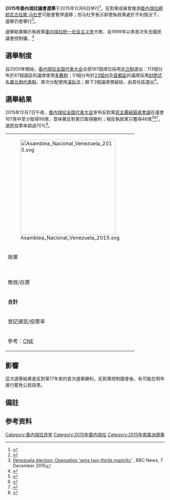 {{Infobox election
| election_name = 2015年委內瑞拉議會選舉
| country = Venezuela
| type = Parliamentary
| ongoing = no
| previous_election = 2010年委內瑞拉議會選舉
| previous_year = 2010
| next_election = 2020年委內瑞拉議會選舉
| next_year = 2020
| seats_for_election = [[全国代表大会_(委内瑞拉)|全国代表大会]]全部167個席位<ref>{{cite web | url=http://www.eluniversal.com/nacional-y-politica/150507/cne-dio-a-conocer-distribucion-de-diputados-a-elegir-en-todo-el-pais | title=CNE dio a conocer distribución de diputados a elegir en todo el país | work=El Universal | date=7 May 2015 | accessdate=9 May 2015 | archivedate=2016-03-17 | archiveurl=https://web.archive.org/web/20160317035323/http://www.eluniversal.com/nacional-y-politica/150507/cne-dio-a-conocer-distribucion-de-diputados-a-elegir-en-todo-el-pais | deadurl=no }}</ref>
| majority_seats = 84
| election_date = 2015年12月6日
| turnout = 74.17%

|image1             = [[File:Chúo_Torrealba_(2014).jpg|142px]]
|leader1            = {{le|赫蘇斯·托雷亞爾瓦|Jesús Torrealba}}
|leader_since1      = 2014年<ref>{{cite web | url=http://www.elmundo.com.ve/noticias/actualidad/politica/jesus--chuo--torrealba-acepto-la-secretaria-ejecut.aspx | title=Jesús "Chuo" Torrealba aceptó la secretaría ejecutiva de la MUD | work=El Mundo | date=24 September 2014 | accessdate=9 May 2015 | archiveurl=https://web.archive.org/web/20150923235841/http://www.elmundo.com.ve/noticias/actualidad/politica/jesus--chuo--torrealba-acepto-la-secretaria-ejecut.aspx | archivedate=2015-09-23 }}</ref>
|party1             = {{link-en|民主行動黨 (委內瑞拉)|Democratic Action (Venezuela)|民主行動黨}}
|color1             = 5079CC
|alliance1          = [[民主團結圓桌會議|民主團結圓桌會議]]
|leaders_seat1      = ''無''
|last_election1     = 64席，47.2% 
|seats_before1      = 63席
|seats_needed1      = {{increase}} 21
|seats1             = '''112席'''<ref name=CNE_data>{{cite web|title=Divulgacion Elecciones Parlamentarias|url=http://www.cne.gob.ve/resultado_asamblea2015/r/0/reg_000000.html|publisher=Consejo Nacional Electoral|accessdate=8 December 2015|archivedate=2015-12-08|archiveurl=https://web.archive.org/web/20151208030919/http://www.cne.gob.ve/resultado_asamblea2015/r/0/reg_000000.html|deadurl=no}}</ref>
|seat_change1       = {{increase}} 48
|popular_vote1      = '''7,707,422'''
|percentage1        = '''56.3%'''

|swing1             = 
|image2             = [[File:Diosdado_Cabello_2013_cropped.jpg|152px]]
|leader2            = {{le|迪奧斯達多·卡韋略|Diosdado Cabello}}
|leader_since2      = 2008年
|party2             = [[委内瑞拉统一社会主义党|委内瑞拉统一社会主义党]]
|color2             = F0001C
|alliance2          = [[西蒙·玻利瓦尔大爱国极点|西蒙·玻利瓦尔大爱国极点]]
|leaders_seat2      = [[莫納加斯州|莫納加斯州]]
|last_election2     = 96席，48.2%
|seats_before2      = 99席
|seats_needed2      = {{decrease}} 15
|seats2             = 55席<ref name=CNE_data/>
|seat_change2       = {{decrease}} 44
|popular_vote2      = 5,599,025
|percentage2        = 40.9%
|swing2             = 

|map_image            = Venezuela2015bycircuit.png
|map_size             = 300px
|map_alt              =
|map_caption= 選舉結果地圖。<span style="color:darkblue;">藍色</span>表示民主團結圓桌會議勝出之選區，<span style="color:#C20;">紅色</span>表示委内瑞拉统一社会主义党勝出之選區。

| title           = {{le|委内瑞拉全国代表大会主席列表|List of Presidents of the National Assembly of Venezuela|議長}}
| before_election = {{le|迪奧斯達多·卡韋略|Diosdado Cabello}}
| before_party    = [[委内瑞拉统一社会主义党|委内瑞拉统一社会主义党]]
| after_election  = {{le|亨利·拉莫斯·阿卢普|Henry Ramos Allup}}
| after_party     = [[民主團結圓桌會議|民主團結圓桌會議]]
}}

'''2015年委內瑞拉議會選舉'''于2015年12月6日举行<ref>{{cite news|title=Venezuela to hold parliamentary election on Dec. 6|url=http://www.reuters.com/article/2015/06/22/us-venezuela-election-idUSKBN0P21ZH20150622|accessdate=22 June 2015|agency=Reuters|date=22 June 2015|archivedate=2015-09-24|archiveurl=https://web.archive.org/web/20150924220659/http://www.reuters.com/article/2015/06/22/us-venezuela-election-idUSKBN0P21ZH20150622|deadurl=no}}</ref>，反對黨成員曾推測[[委內瑞拉總統|委內瑞拉總統]][[尼古拉斯·马杜罗|尼古拉斯·马杜罗]]可能會暫停選舉；但马杜罗表示即使執政黨處於不利情況下，選舉仍會舉行<ref name=nosuspend>{{cite news|title=Maduro rejects speculation he'll suspend Venezuela elections - Salon.com|url=http://www.salon.com/2015/03/05/maduro_rejects_speculation_hell_suspend_venezuela_elections/|accessdate=9 April 2015|agency=[[Associated_Press|AP]]|date=5 March 2015 |archiveurl=https://web.archive.org/web/20150416125448/http://www.salon.com/2015/03/05/maduro_rejects_speculation_hell_suspend_venezuela_elections/|archivedate=2015年4月16日}}</ref>。

選舉結果顯示執政黨[[委内瑞拉统一社会主义党|委内瑞拉统一社会主义党]]大敗，自1999年以來首次失去國民議會控制權。<ref>[http://www.bbc.com/news/world-latin-america-35033778 Venezuela election: Opposition 'wins two-thirds majority'] {{Wayback|url=http://www.bbc.com/news/world-latin-america-35033778 |date=20151209063502 }}, BBC News, 7 December 2015</ref>

==選舉制度==
自2000年開始，[[全国代表大会_(委内瑞拉)|委内瑞拉全国代表大会]]全部167個席位採用[[并立制|并立制]]選出：113個分布於87個選區的議席使用[[多數制|多數制]]；51個分布於[[委内瑞拉行政区划|23個州]]及[[首都區_(委內瑞拉)|首都區]]的議席採用[[封閉式名單|封閉式名單]][[比例代表制|比例代表制]]、席次分配使用[[漢狄法|漢狄法]]；餘下3個議席預留給{{le|委內瑞拉原住民|Indigenous peoples in Venezuela|原住民}}，由其社區選出<ref>{{cite web | url=http://www.avn.info.ve/contenido/113-diputados-ser%C3%A1n-electos-voto-nominal-y-51-voto-lista-parlamentarias | title=113 diputados serán electos por voto nominal y 51 por voto lista en parlamentarias | work=Agencia Venezolana de Noticias | date=7 May 2015 | accessdate=9 May 2015 | archivedate=2015-10-22 | archiveurl=https://web.archive.org/web/20151022023104/http://www.avn.info.ve/contenido/113-diputados-ser%C3%A1n-electos-voto-nominal-y-51-voto-lista-parlamentarias | deadurl=no }}</ref>。

==選舉結果==
2015年12月7日午夜，[[全国代表大会_(委内瑞拉)|委内瑞拉全国代表大会]]宣布反對黨[[民主團結圓桌會議|民主團結圓桌會議]]在議會167席中至少取得99席，意味著反對黨已取得勝利；相反執政黨只獲得46席<ref name=ABCNEWS>{{cite news|last1=Dreier|first1=Hannah|title=Venezuela's Opposition Wins Control of National Assembly|url=http://abcnews.go.com/International/wireStory/venezuelas-opposition-wins-control-national-assembly-35616983|accessdate=7 December 2015|agency=[[ABC_News|ABC News]]|date=7 December 2015|archivedate=2015-12-07|archiveurl=https://web.archive.org/web/20151207195744/http://abcnews.go.com/International/wireStory/venezuelas-opposition-wins-control-national-assembly-35616983|deadurl=no}}</ref><ref>{{Cite news|url = https://www.washingtonpost.com/world/the_americas/venezuela-opposition-claims-victory-ahead-of-vote-results/2015/12/06/fd6a36ac-9c90-11e5-9ad2-568d814bbf3b_story.html|title = Venezuela’s opposition wins control of National Assembly|last = |first = |date = 7 December 2015|work = Washington Post|accessdate = 7 December 2015|via = |archivedate = 2015-12-07|archiveurl = https://web.archive.org/web/20151207215642/https://www.washingtonpost.com/world/the_americas/venezuela-opposition-claims-victory-ahead-of-vote-results/2015/12/06/fd6a36ac-9c90-11e5-9ad2-568d814bbf3b_story.html|deadurl = no}}</ref><ref>{{Cite news|url = http://www.telesurtv.net/english/news/Live-Updates-Venezuelas-National-Assembly-Elections-20151206-0008.html|title = Live Updates: Venezuelan's Wait for Results in Tight National Assembly Elections|last = |first = |date = |work = TeleSurTV|accessdate = 7 December 2015|via = |archivedate = 2015-12-09|archiveurl = https://web.archive.org/web/20151209172937/http://www.telesurtv.net/english/news/Live-Updates-Venezuelas-National-Assembly-Elections-20151206-0008.html|deadurl = no}}</ref>，選民投票率超過70%<ref>{{Cite news|url = http://www.bloomberg.com/news/articles/2015-12-06/venezuelans-to-vote-in-polls-seen-handing-congress-to-opposition|title = Venezuela Opposition Won Majority of National Assembly Seats|last = |first = |date = 7 December 2015|work = Bloomberg|accessdate = 7 December 2015|via = |archivedate = 2015-12-09|archiveurl = https://web.archive.org/web/20151209052906/http://www.bloomberg.com/news/articles/2015-12-06/venezuelans-to-vote-in-polls-seen-handing-congress-to-opposition|deadurl = no}}</ref>。

{| class=wikitable style=text-align:right
|-
|colspan=6|[[File:Asamblea_Nacional_Venezuela_2015.svg|300px]]
|-
!colspan=2|政黨
!票數
!%
!議席
!+/–
|-
|bgcolor=#0F52BA| || align=left|[[民主團結圓桌會議|民主團結圓桌會議]]||7,707,422||56.3||112<ref group=note>包括3席原住民議席。</ref>||{{increase}}48
|-
|bgcolor=#F0001C| ||align=left|[[委内瑞拉统一社会主义党|委内瑞拉统一社会主义党]]||5,599,025||40.9||55||{{decrease}}44
|-
|bgcolor=#0F520E| || align=left|其他||392,756||2.9||-||-
|-
|colspan=2 align=left|無效/白票||686,119||4.7||–||–
|-
|colspan=2 align=left|'''合計'''||14,385,322||74.17 ||'''167'''||'''+2'''
|-
|colspan=2 align=left|登記選民/投票率||19,540,000||100||–||–
|-
|align=left colspan=8|參考：[http://www.cne.gob.ve/web/sala_prensa/noticia_detallada.php?id=3429 CNE]{{Wayback|url=http://www.cne.gob.ve/web/sala_prensa/noticia_detallada.php?id=3429 |date=20151210192156 }}
|}

==影響==
這次選舉結果是反對黨17年來的首次選舉勝利，反對黨控制國會後，有可能在明年進行罷免公民投票。

==備註==
{{Reflist|group=note}}

==参考资料==
{{reflist}}

{{委內瑞拉選舉及公投}}
[[Category:委内瑞拉选举|Category:委内瑞拉选举]]
[[Category:2015年委内瑞拉|Category:2015年委内瑞拉]]
[[Category:2015年南美洲選舉|Category:2015年南美洲選舉]]